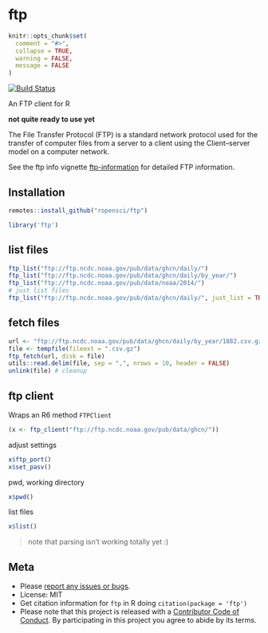 ftp
===

```r
knitr::opts_chunk$set(
  comment = "#>",
  collapse = TRUE,
  warning = FALSE,
  message = FALSE
)
```

[![Build Status](https://travis-ci.org/ropensci/ftp.svg?branch=master)](https://travis-ci.org/ropensci/ftp)

An FTP client for R

**not quite ready to use yet**

The File Transfer Protocol (FTP) is a standard network protocol used for the transfer of computer files from a server to a client using the Client–server model on a computer network.

See the ftp info vignette [ftp-information](https://docs.ropensci.org/ftp/articles/ftp-information.html) for detailed FTP information.

## Installation

```r
remotes::install_github("ropensci/ftp")
```

```r
library('ftp')
```

## list files

```r
ftp_list("ftp://ftp.ncdc.noaa.gov/pub/data/ghcn/daily/")
ftp_list("ftp://ftp.ncdc.noaa.gov/pub/data/ghcn/daily/by_year/")
ftp_list("ftp://ftp.ncdc.noaa.gov/pub/data/noaa/2014/")
# just list files
ftp_list("ftp://ftp.ncdc.noaa.gov/pub/data/ghcn/daily/", just_list = TRUE)
```

## fetch files

```r
url <- "ftp://ftp.ncdc.noaa.gov/pub/data/ghcn/daily/by_year/1882.csv.gz"
file <- tempfile(fileext = ".csv.gz")
ftp_fetch(url, disk = file)
utils::read.delim(file, sep = ",", nrows = 10, header = FALSE)
unlink(file) # cleanup
```

## ftp client

Wraps an R6 method `FTPClient`

```r
(x <- ftp_client("ftp://ftp.ncdc.noaa.gov/pub/data/ghcn/"))
```

adjust settings

```r
x$ftp_port()
x$set_pasv()
```


pwd, working directory

```r
x$pwd()
```

list files

```r
x$list()
```

> note that parsing isn't working totally yet :)


## Meta

* Please [report any issues or bugs](https://github.com/ropensci/ftp/issues).
* License: MIT
* Get citation information for `ftp` in R doing `citation(package = 'ftp')`
* Please note that this project is released with a [Contributor Code of Conduct](CODE_OF_CONDUCT.md). By participating in this project you agree to abide by its terms.
